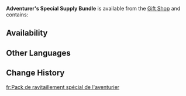 {{Item Infobox
|id           = 115030
|image        = Item Adventurer's Special Supply Bundle.png
|type         = Bundles
|quality      = 3
|description  = 
|source1      = [[Gift Shop]] for a limited time
}}
'''Adventurer's Special Supply Bundle''' is available from the [[Gift Shop]] and contains: {{Card|Hero's Wit|12}}{{Card|Mora|100,000}}

==Availability==
{{Gift Shop History}}

==Other Languages==
{{Other Languages
|en      = Adventurer's Special Supply Bundle
|zhs     = 冒险特供补给包
|zhs_rm  = Màoxiǎn Tègòng Bǔjǐ Bāo
|zht     = 冒險限定補給包
|zht_rm  = Màoxiǎn Xiàndìng Bǔjǐ Bāo
|zh_tl   = 
|ja      = 冒険限定補給パック
|ja_rm   = Bouken Gentei Hokyuu Pakku
|ja_tl   = Adventure Limited Supply Pack
|ko      = 모험 특별 보급 패키지
|ko_tl   = Adventure Special Supply Package
|es      = Paquete especial de suministros del aventurero
|es_tl   = Special Adventurer's Supply Package
|fr      = Pack de ravitaillement spécial de l'aventurier
|fr_tl   = Adventurer's Special Supply Pack
|ru      = Специальный набор приключенца
|ru_tl   = Adventurer's Special Pack
|th      = แพ็กเกจพิเศษสำหรับการผจญภัย
|th_rm   = 
|th_tl   = 
|vi      = Túi Tiếp Tế Mạo Hiểm Đặc Biệt
|vi_tl   = 
|de      = Sonderhilfsgüterpaket
|de_tl   = Special Aid Supply Pack
|id      = Adventurer's Special Supply Bundle
|pt      = Pacote de Suprimentos Especial do Aventureiro
|pt_tl   = 
|tr      = Maceracının Özel Tedarik Paketi
|tr_tl   = Adventurer's Special Supply Pack
|it      = Bundle di rifornimento speciale dell'avventuriere
|it_tl   = 
}}

==Change History==
{{Change History|2.0}}

[[fr:Pack de ravitaillement spécial de l'aventurier]]